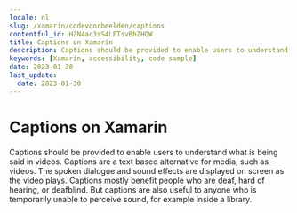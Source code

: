 ```yaml
---
locale: nl
slug: /xamarin/codevoorbeelden/captions
contentful_id: HZN4ac3sS4LPTsvBhZHOW
title: Captions on Xamarin
description: Captions should be provided to enable users to understand what is being said in videos.
keywords: [Xamarin, accessibility, code sample]
date: 2023-01-30
last_update:
  date: 2023-01-30
---
```


# Captions on Xamarin

Captions should be provided to enable users to understand what is being said in videos. Captions are a text based alternative for media, such as videos. The spoken dialogue and sound effects are displayed on screen as the video plays. Captions mostly benefit people who are deaf, hard of hearing, or deafblind. But captions are also useful to anyone who is temporarily unable to perceive sound, for example inside a library.

<CodeSample id="media-captions" framework="xamarin" locale="nl"/>
